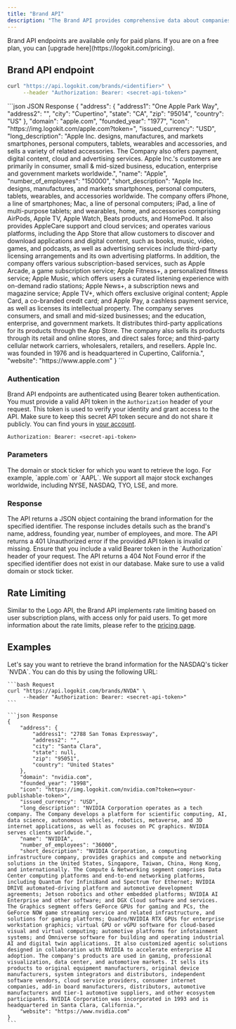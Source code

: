 ```yaml
---
title: "Brand API"
description: "The Brand API provides comprehensive data about companies, including their address, domain, founding year, and number of employees. It's designed for developers looking to integrate reliable brand information into their applications, making it easier to enhance user experiences with up-to-date brand insights."
---
```


<Warning>
  Brand API endpoints are available only for paid plans. If you are on a free
  plan, you can [upgrade here](https://logokit.com/pricing).
</Warning>

## Brand API endpoint

```bash Request
curl "https://api.logokit.com/brands/<identifier>" \
     --header "Authorization: Bearer: <secret-api-token>"
```

<Expandable title="Response">
```json JSON Response
{
  "address": {
    "address1": "One Apple Park Way",
    "address2": "",
    "city": "Cupertino",
    "state": "CA",
    "zip": "95014",
    "country": "US"
  },
  "domain": "apple.com",
  "founded_year": "1977",
  "icon": "https://img.logokit.com/apple.com?token=<your-publishable-token>",
  "issued_currency": "USD",
  "long_description": "Apple Inc. designs, manufactures, and markets smartphones, personal computers, tablets, wearables and accessories, and sells a variety of related accessories. The Company also offers payment, digital content, cloud and advertising services. Apple Inc.'s customers are primarily in consumer, small & mid-sized business, education, enterprise and government markets worldwide.",
  "name": "Apple",
  "number_of_employees": "150000",
  "short_description": "Apple Inc. designs, manufactures, and markets smartphones, personal computers, tablets, wearables, and accessories worldwide. The company offers iPhone, a line of smartphones; Mac, a line of personal computers; iPad, a line of multi-purpose tablets; and wearables, home, and accessories comprising AirPods, Apple TV, Apple Watch, Beats products, and HomePod. It also provides AppleCare support and cloud services; and operates various platforms, including the App Store that allow customers to discover and download applications and digital content, such as books, music, video, games, and podcasts, as well as advertising services include third-party licensing arrangements and its own advertising platforms. In addition, the company offers various subscription-based services, such as Apple Arcade, a game subscription service; Apple Fitness+, a personalized fitness service; Apple Music, which offers users a curated listening experience with on-demand radio stations; Apple News+, a subscription news and magazine service; Apple TV+, which offers exclusive original content; Apple Card, a co-branded credit card; and Apple Pay, a cashless payment service, as well as licenses its intellectual property. The company serves consumers, and small and mid-sized businesses; and the education, enterprise, and government markets. It distributes third-party applications for its products through the App Store. The company also sells its products through its retail and online stores, and direct sales force; and third-party cellular network carriers, wholesalers, retailers, and resellers. Apple Inc. was founded in 1976 and is headquartered in Cupertino, California.",
  "website": "https://www.apple.com"
}
```
</Expandable>

### Authentication

Brand API endpoints are authenticated using Bearer token authentication. You must
provide a valid API token in the `Authorization` header of your request. This token
is used to verify your identity and grant access to the API. Make sure to keep
this secret API token secure and do not share it publicly. You can find yours in
[your account](https://logokit.com/account/api-tokens).

```http
Authorization: Bearer: <secret-api-token>
```

### Parameters

<ParamField path="identifier" type="string" required>
  The domain or stock ticker for which you want to retrieve the logo. For
  example, `apple.com` or `AAPL`. We support all major stock exchanges
  worldwide, including NYSE, NASDAQ, TYO, LSE, and more.
</ParamField>

### Response

<ResponseField name="200 OK" type="application/json">
  The API returns a JSON object containing the brand information for the
  specified identifier. The response includes details such as the brand's name,
  address, founding year, number of employees, and more.
</ResponseField>

<ResponseField name="401 Unauthorized">
  The API returns a 401 Unauthorized error if the provided API token is invalid
  or missing. Ensure that you include a valid Bearer token in the
  `Authorization` header of your request.
</ResponseField>

<ResponseField name="404 Not Found">
  The API returns a 404 Not Found error if the specified identifier does not
  exist in our database. Make sure to use a valid domain or stock ticker.
</ResponseField>

## Rate Limiting

Similar to the Logo API, the Brand API implements rate limiting based on user subscription plans, with access only for paid users.
To get more information about the rate limits, please refer to the [pricing page](https://logokit.com/pricing).

## Examples

<AccordionGroup>
  <Accordion title="Retrieve brand information for a stock ticker">
    Let's say you want to retrieve the brand information for the NASDAQ's ticker `NVDA`.
    You can do this by using the following URL:

    ```bash Request
    curl "https://api.logokit.com/brands/NVDA" \
         --header "Authorization: Bearer: <secret-api-token>"
    ```

    ```json Response
    {
        "address": {
            "address1": "2788 San Tomas Expressway",
            "address2": "",
            "city": "Santa Clara",
            "state": null,
            "zip": "95051",
            "country": "United States"
        },
        "domain": "nvidia.com",
        "founded_year": "1998",
        "icon": "https://img.logokit.com/nvidia.com?token=<your-publishable-token>",
        "issued_currency": "USD",
        "long_description": "NVIDIA Corporation operates as a tech company. The Company develops a platform for scientific computing, AI, data science, autonomous vehicles, robotics, metaverse, and 3D internet applications, as well as focuses on PC graphics. NVIDIA serves clients worldwide.",
        "name": "NVIDIA",
        "number_of_employees": "36000",
        "short_description": "NVIDIA Corporation, a computing infrastructure company, provides graphics and compute and networking solutions in the United States, Singapore, Taiwan, China, Hong Kong, and internationally. The Compute & Networking segment comprises Data Center computing platforms and end-to-end networking platforms, including Quantum for InfiniBand and Spectrum for Ethernet; NVIDIA DRIVE automated-driving platform and automotive development agreements; Jetson robotics and other embedded platforms; NVIDIA AI Enterprise and other software; and DGX Cloud software and services. The Graphics segment offers GeForce GPUs for gaming and PCs, the GeForce NOW game streaming service and related infrastructure, and solutions for gaming platforms; Quadro/NVIDIA RTX GPUs for enterprise workstation graphics; virtual GPU or vGPU software for cloud-based visual and virtual computing; automotive platforms for infotainment systems; and Omniverse software for building and operating industrial AI and digital twin applications. It also customized agentic solutions designed in collaboration with NVIDIA to accelerate enterprise AI adoption. The company's products are used in gaming, professional visualization, data center, and automotive markets. It sells its products to original equipment manufacturers, original device manufacturers, system integrators and distributors, independent software vendors, cloud service providers, consumer internet companies, add-in board manufacturers, distributors, automotive manufacturers and tier-1 automotive suppliers, and other ecosystem participants. NVIDIA Corporation was incorporated in 1993 and is headquartered in Santa Clara, California.",
        "website": "https://www.nvidia.com"
    }
    ```

  </Accordion>
</AccordionGroup>
